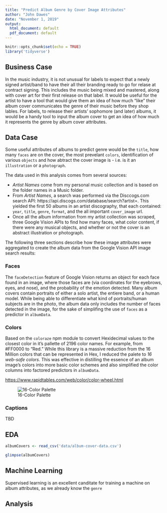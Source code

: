 ```yaml
---
title: "Predict Album Genre by Cover Image Attributes"
author: "John Dawes"
date: "November 1, 2019"
output:
  html_document: default
  pdf_document: default
---
```


```r
knitr::opts_chunk$set(echo = TRUE)
library('tidyverse')
```

## Business Case

In the music industry, it is not unusual for labels to expect that a newly signed artist/band to have their all their branding ready to go for relase at contract signing. This includes the music being mixed and mastered, along with cover art  for their first release on that label. It would be useful for the artist to have a tool that would give them an idea of how much "like" their album cover communicates the genre of their music before they shop lables. For labels, to release their artists' sophomore (and later) albums, it would be a handy tool to input the album cover to get an idea of how much it represents the genre by album cover attributes.

## Data Case

Some useful attributes of albums to predict genre would be the `title`, how many `faces` are on the cover, the most prevelant `colors`, identification of various `objects` and how abtract the cover image is - i.e. is it an `illustration` or a `photograph`. 

The data used in this analysis comes from several sources:

* *Artist Names* come from my personal music collection and is based on the folder names in a Music folder.
* From *Artist Names*, a search was performed via the Disccogs.com search API: https://api.discogs.com/database/search?artist=<folder-name>. This yielded the first 50 albums in an artist discography, that each contained: `year`, `title`, `genre`, `format`, and the all important `cover_image` url.  
* Once all the album information from my artist collection was scraped, three Google Vision APIs to find how many faces, what color content, if there were any musical objects, and whether or not the cover is an abstract illustration or photograph.

The following three sections describe how these image attributes were aggregated to create the album data from the Google Vision API image search results:

### Faces

The `faceDetection` feature of Google Vision returns an object for each face found in an image, where those faces are (via coordinates for the eyebrows, eyes, and nose), and the probability of the emotion detected. Many album covers contain portraits of either a solo artist, the entiere band, or a human model. While being able to differentiate what kind of portraits/human subjects are in the photo, the album data only includes the number of faces detected in the image, for the sake of simplifing the use of `faces` as a predictor in `albumData`. 

### Colors

Based on the `coloraze` npm module to convert Hexidecimal values to the closest color in it's pallette of 2196 color names. For example, from #FF0000 to "Red." While this library is a massive reduction from the 16 Million colors that can be represented in Hex, I reduced the palete to *16 web-safe colors*. This was effective in distilling the essence of an album image's colors into more basic color schemes and also simplified the color columns into factored predictors in `albumData`.

<https://www.rapidtables.com/web/color/color-wheel.html>


![16-Color Palette](images/color-codes.png)

### Captions

TBD

## EDA
```r
albumCovers <- read_csv('data/album-cover-data.csv')

glimpse(albumCovers)
```


## Machine Learning

Supervised learning is an excellent canditate for training a machine on album attributes, as we already know the `genre`

## Analysis


